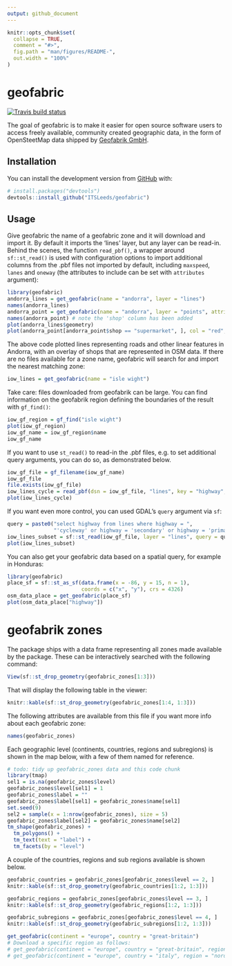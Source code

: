 ```yaml
---
output: github_document
---
```


<!-- README.md is generated from README.Rmd. Please edit that file -->

```r
knitr::opts_chunk$set(
  collapse = TRUE,
  comment = "#>",
  fig.path = "man/figures/README-",
  out.width = "100%"
)
```

# geofabric

<!-- badges: start -->
[![Travis build status](https://travis-ci.org/itsleeds/geofabric.svg?branch=master)](https://travis-ci.org/itsleeds/geofabric)
<!-- badges: end -->

The goal of geofabric is to make it easier for open source software users to access freely available, community created geographic data, in the form of OpenSteetMap data shipped by [Geofabrik GmbH](http://download.geofabrik.de).

## Installation

<!-- You can install the released version of geofabric from [CRAN](https://CRAN.R-project.org) with: -->

<!-- ``` r -->
<!-- install.packages("geofabric") -->
<!-- ``` -->
You can install the development version from [GitHub](https://github.com/) with:

``` r
# install.packages("devtools")
devtools::install_github("ITSLeeds/geofabric")
```
## Usage

Give geofabric the name of a geofabric zone and it will download and import it.
By default it imports the 'lines' layer, but any layer can be read-in.
Behind the scenes, the function `read_pbf()`, a wrapper around `sf::st_read()` is used with configuration options to import additional columns from the .pbf files not imported by default, including `maxspeed`, `lanes` and `oneway` (the attributes to include can be set with `attributes` argument):

```r
library(geofabric)
andorra_lines = get_geofabric(name = "andorra", layer = "lines")
names(andorra_lines)
andorra_point = get_geofabric(name = "andorra", layer = "points", attributes = "shop")
names(andorra_point) # note the 'shop' column has been added
plot(andorra_lines$geometry)
plot(andorra_point[andorra_point$shop == "supermarket", ], col = "red", add = TRUE)
```

The above code plotted lines representing roads and other linear features in Andorra, with an overlay of shops that are represented in OSM data.
If there are no files available for a zone name, geofabric will search for and import the nearest matching zone:

```r
iow_lines = get_geofabric(name = "isle wight")
```

Take care: files downloaded from geofabrik can be large.
You can find information on the geofabrik region defining the boundaries of the result with `gf_find()`: 

```r
iow_gf_region = gf_find("isle wight")
plot(iow_gf_region)
iow_gf_name = iow_gf_region$name
iow_gf_name
```

If you want to use `st_read()` to read-in the .pbf files, e.g. to set additional query arguments, you can do so, as demonstrated below.

```r
iow_gf_file = gf_filename(iow_gf_name)
iow_gf_file
file.exists(iow_gf_file)
iow_lines_cycle = read_pbf(dsn = iow_gf_file, "lines", key = "highway", value = "cycleway")
plot(iow_lines_cycle)
```

If you want even more control, you can used GDAL's `query` argument via `sf`:

```r
query = paste0("select highway from lines where highway = ",
               "'cycleway' or highway = 'secondary' or highway = 'primary'")
iow_lines_subset = sf::st_read(iow_gf_file, layer = "lines", query = query)
plot(iow_lines_subset)
```

You can also get your geofabric data based on a spatial query, for example in Honduras:

```r
library(geofabric)
place_sf = sf::st_as_sf(data.frame(x = -86, y = 15, n = 1),
                        coords = c("x", "y"), crs = 4326)
osm_data_place = get_geofabric(place_sf)
plot(osm_data_place["highway"])
```


# geofabrik zones

The package ships with a data frame representing all zones made available by the package.
These can be interactively searched with the following command:

```r
View(sf::st_drop_geometry(geofabric_zones[1:3]))
```

That will display the following table in the viewer:

```r
knitr::kable(sf::st_drop_geometry(geofabric_zones[1:4, 1:3]))
```

The following attributes are available from this file if you want more info about each geofabric zone:

```r
names(geofabric_zones)
```

Each geographic level (continents, countries, regions and subregions) is shown in the map below, with a few of them named for reference.

```r
# todo: tidy up geofabric_zones data and this code chunk
library(tmap)
sel1 = is.na(geofabric_zones$level)
geofabric_zones$level[sel1] = 1
geofabric_zones$label = ""
geofabric_zones$label[sel1] = geofabric_zones$name[sel1]
set.seed(9)
sel2 = sample(x = 1:nrow(geofabric_zones), size = 5)
geofabric_zones$label[sel2] = geofabric_zones$name[sel2]
tm_shape(geofabric_zones) +
  tm_polygons() +
  tm_text(text = "label") +
  tm_facets(by = "level")
```

A couple of the countries, regions and sub regions available is shown below.

```r
geofabric_countries = geofabric_zones[geofabric_zones$level == 2, ]
knitr::kable(sf::st_drop_geometry(geofabric_countries[1:2, 1:3]))
```

```r
geofabric_regions = geofabric_zones[geofabric_zones$level == 3, ]
knitr::kable(sf::st_drop_geometry(geofabric_regions[1:2, 1:3]))
```

```r
geofabric_subregions = geofabric_zones[geofabric_zones$level == 4, ]
knitr::kable(sf::st_drop_geometry(geofabric_subregions[1:2, 1:3]))
```

```r
get_geofabric(continent = "europe", country = "great-britain")
# Download a specific region as follows:
# get_geofabric(continent = "europe", country = "great-britain", region = "wales")
# get_geofabric(continent = "europe", country = "italy", region = "nord-este")
```

